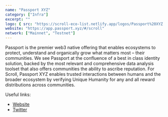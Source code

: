 ```yaml
---
name: "Passport XYZ"
category: ["Infra"]
excerpt: ""
logo: { src: "https://scroll-eco-list.netlify.app/logos/Passport%20XYZ.jpg", alt: "Passport XYZ Logo" }
website: "https://app.passport.xyz/#/scroll"
network: ["Mainnet", "Testnet"]
---
```

Passport is the premier web3 native offering that enables ecosystems to protect, understand and organically grow what matters most – their communities. We see Passport at the confluence of a best in class identity solution, backed by the most relevant and comprehensive data analysis toolset that also offers communities the ability to ascribe reputation. For Scroll, Passport XYZ enables trusted interactions between humans and the broader ecosystem by verifying Unique Humanity for any and all reward distributions across communities.

Useful links:
- [Website](https://app.passport.xyz/#/scroll)
- [Twitter](https://twitter.com/gitcoinpassport)